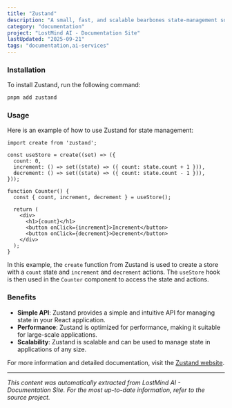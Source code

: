```yaml
---
title: "Zustand"
description: "A small, fast, and scalable bearbones state-management solution for React applications. It provides a simple and efficient way to manage state in your application."
category: "documentation"
project: "LostMind AI - Documentation Site"
lastUpdated: "2025-09-21"
tags: "documentation,ai-services"
---
```


### Installation

To install Zustand, run the following command:

```sh title="Terminal"
pnpm add zustand
```

### Usage

Here is an example of how to use Zustand for state management:

```tsx title="counter.tsx"
import create from 'zustand';

const useStore = create((set) => ({
  count: 0,
  increment: () => set((state) => ({ count: state.count + 1 })),
  decrement: () => set((state) => ({ count: state.count - 1 })),
}));

function Counter() {
  const { count, increment, decrement } = useStore();

  return (
    <div>
      <h1>{count}</h1>
      <button onClick={increment}>Increment</button>
      <button onClick={decrement}>Decrement</button>
    </div>
  );
}
```

In this example, the `create` function from Zustand is used to create a store with a `count` state and `increment` and `decrement` actions. The `useStore` hook is then used in the `Counter` component to access the state and actions.

### Benefits

- **Simple API**: Zustand provides a simple and intuitive API for managing state in your React application.
- **Performance**: Zustand is optimized for performance, making it suitable for large-scale applications.
- **Scalability**: Zustand is scalable and can be used to manage state in applications of any size.

For more information and detailed documentation, visit the [Zustand website](https://zustand.docs.pmnd.rs/guides/nextjs).


---
*This content was automatically extracted from LostMind AI - Documentation Site. For the most up-to-date information, refer to the source project.*
